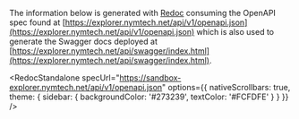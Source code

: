 

The information below is generated with [Redoc](https://redocly.com/docs/redoc) consuming the OpenAPI spec found at [https://explorer.nymtech.net/api/v1/openapi.json](https://explorer.nymtech.net/api/v1/openapi.json) which is also used to generate the Swagger docs deployed at [https://explorer.nymtech.net/api/swagger/index.html](https://explorer.nymtech.net/api/swagger/index.html).

<RedocStandalone
  specUrl="https://sandbox-explorer.nymtech.net/api/v1/openapi.json"
  options={{
    nativeScrollbars: true,
    theme: {
      sidebar: {
        backgroundColor: '#273239',
        textColor: '#FCFDFE'
      }
    }
  }}
/>
